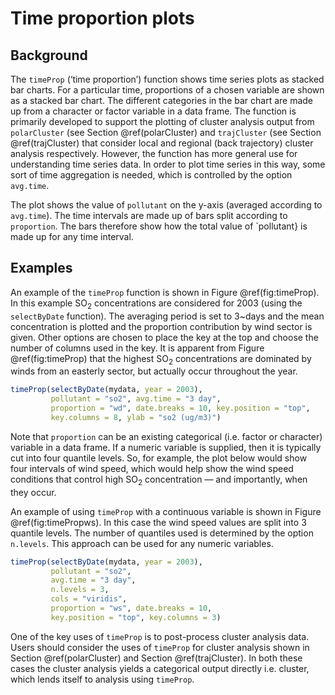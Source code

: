 # Time proportion plots {#timeProp}

## Background {#timePropBack}

The `timeProp` ('time proportion') function shows time series plots as stacked bar charts. For a particular time, proportions of a chosen variable are shown as a stacked bar chart. The different categories in the bar chart are made up from a character or factor variable in a data frame. The function is primarily developed to support the plotting of cluster analysis output from `polarCluster` (see Section \@ref(polarCluster) and `trajCluster` (see Section \@ref(trajCluster) that consider local and regional (back trajectory) cluster analysis respectively. However, the function has more general use for understanding time series data. In order to plot time series in this way, some sort of time aggregation is needed, which is controlled by the option `avg.time`.

The plot shows the value of `pollutant` on the y-axis (averaged according to `avg.time`). The time intervals are made up of bars split according to `proportion`. The bars therefore show how the total value of \`pollutant} is made up for any time interval.

## Examples {#timePropEx}

An example of the `timeProp` function is shown in Figure \@ref(fig:timeProp). In this example SO~2~ concentrations are considered for 2003 (using the `selectByDate` function). The averaging period is set to 3\~days and the mean concentration is plotted and the proportion contribution by wind sector is given. Other options are chosen to place the key at the top and choose the number of columns used in the key. It is apparent from Figure \@ref(fig:timeProp) that the highest SO~2~ concentrations are dominated by winds from an easterly sector, but actually occur throughout the year.

```r
timeProp(selectByDate(mydata, year = 2003),
         pollutant = "so2", avg.time = "3 day",
         proportion = "wd", date.breaks = 10, key.position = "top",
         key.columns = 8, ylab = "so2 (ug/m3)")
```

Note that `proportion` can be an existing categorical (i.e. factor or character) variable in a data frame. If a numeric variable is supplied, then it is typically cut into four quantile levels. So, for example, the plot below would show four intervals of wind speed, which would help show the wind speed conditions that control high SO~2~ concentration --- and importantly, when they occur.

An example of using `timeProp` with a continuous variable is shown in Figure \@ref(fig:timePropws). In this case the wind speed values are split into 3 quantile levels. The number of quantiles used is determined by the option `n.levels`. This approach can be used for any numeric variables.

```r
timeProp(selectByDate(mydata, year = 2003),
         pollutant = "so2",
         avg.time = "3 day",
         n.levels = 3,
         cols = "viridis",
         proportion = "ws", date.breaks = 10,
         key.position = "top", key.columns = 3)
```

One of the key uses of `timeProp` is to post-process cluster analysis data. Users should consider the uses of `timeProp` for cluster analysis shown in Section \@ref(polarCluster) and Section \@ref(trajCluster). In both these cases the cluster analysis yields a categorical output directly i.e. cluster, which lends itself to analysis using `timeProp`.
